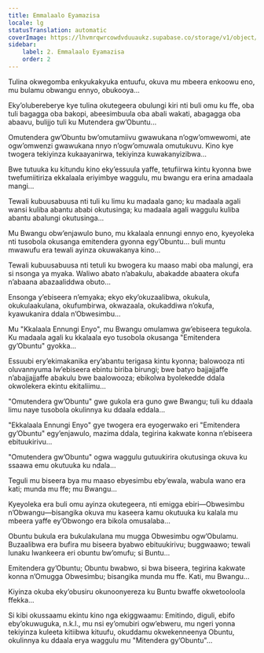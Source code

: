 ```yaml
---
title: Emmalaalo Eyamazisa
locale: lg
statusTranslation: automatic
coverImage: https://lhvmrqwrcowdvduuaukz.supabase.co/storage/v1/object/public/strapi-uploads/small_cover-tratado-de-psicologia-revolucionaria.webp-5e15e1cec4e0ebebcde5d7fc7565d8fd.webp
sidebar:
    label: 2. Emmalaalo Eyamazisa
    order: 2
---
```

Tulina okwegomba enkyukakyuka entuufu, okuva mu mbeera enkoowu eno, mu bulamu obwangu ennyo, obukooya...

Eky’olubereberye kye tulina okutegeera obulungi kiri nti buli omu ku ffe, oba tuli bagagga oba bakopi, abeesimbuula oba abali wakati, abagagga oba abaavu, bulijjo tuli ku Mutendera gw’Obuntu...

Omutendera gw’Obuntu bw’omutamiivu gwawukana n’ogw’omwewomi, ate ogw’omwenzi gwawukana nnyo n’ogw’omuwala omutukuvu. Kino kye twogera tekiyinza kukaayanirwa, tekiyinza kuwakanyizibwa...

Bwe tutuuka ku kitundu kino eky’essuula yaffe, tetufiirwa kintu kyonna bwe twefumiitiriza ekkalaala eriyimbye waggulu, mu bwangu era erina amadaala mangi...

Tewali kubuusabuusa nti tuli ku limu ku madaala gano; ku madaala agali wansi kuliba abantu ababi okutusinga; ku madaala agali waggulu kuliba abantu abalungi okutusinga...

Mu Bwangu obw’enjawulo buno, mu kkalaala ennungi ennyo eno, kyeyoleka nti tusobola okusanga emitendera gyonna egy’Obuntu... buli muntu mwawufu era tewali ayinza okuwakanya kino...

Tewali kubuusabuusa nti tetuli ku bwogera ku maaso mabi oba malungi, era si nsonga ya myaka. Waliwo abato n’abakulu, abakadde abaatera okufa n’abaana abazaaliddwa obuto...

Ensonga y’ebiseera n’emyaka; ekyo eky’okuzaalibwa, okukula, okukulaakulana, okufumbirwa, okwazaala, okukaddiwa n’okufa, kyawukanira ddala n’Obwesimbu...

Mu "Kkalaala Ennungi Enyo", mu Bwangu omulamwa gw’ebiseera tegukola. Ku madaala agali ku kkalaala eyo tusobola okusanga "Emitendera gy’Obuntu" gyokka...

Essuubi ery’ekimakanika ery’abantu terigasa kintu kyonna; balowooza nti oluvannyuma lw’ebiseera ebintu biriba birungi; bwe batyo bajjajjaffe n’abajjajjaffe abakulu bwe baalowooza; ebikolwa byolekedde ddala okwolekera ekintu ekitaliimu...

"Omutendera gw’Obuntu" gwe gukola era guno gwe Bwangu; tuli ku ddaala limu naye tusobola okulinnya ku ddaala eddala...

"Ekkalaala Ennungi Enyo" gye twogera era eyogerwako eri "Emitendera gy’Obuntu" egy’enjawulo, mazima ddala, tegirina kakwate konna n’ebiseera ebituukirivu...

"Omutendera gw’Obuntu" ogwa waggulu gutuukirira okutusinga okuva ku ssaawa emu okutuuka ku ndala...

Teguli mu biseera bya mu maaso ebyesimbu eby’ewala, wabula wano era kati; munda mu ffe; mu Bwangu...

Kyeyoleka era buli omu ayinza okutegeera, nti emigga ebiri—Obwesimbu n’Obwangu—bisangika okuva mu kaseera kamu okutuuka ku kalala mu mbeera yaffe ey’Obwongo era bikola omusalaba...

Obuntu bukula era bukulakulana mu mugga Obwesimbu ogw’Obulamu. Buzaalibwa era bufira mu biseera byabwo ebituukirivu; buggwaawo; tewali lunaku lwankeera eri obuntu bw’omufu; si Buntu...

Emitendera gy’Obuntu; Obuntu bwabwo, si bwa biseera, tegirina kakwate konna n’Omugga Obwesimbu; bisangika munda mu ffe. Kati, mu Bwangu...

Kiyinza okuba eky’obusiru okunoonyereza ku Buntu bwaffe okwetooloola ffekka...

Si kibi okussaamu ekintu kino nga ekiggwaamu: Emitindo, diguli, ebifo eby’okuwuguka, n.k.l., mu nsi ey’omubiri ogw’ebweru, mu ngeri yonna tekiyinza kuleeta kitiibwa kituufu, okuddamu okwekenneenya Obuntu, okulinnya ku ddaala erya waggulu mu "Mitendera gy’Obuntu"...

